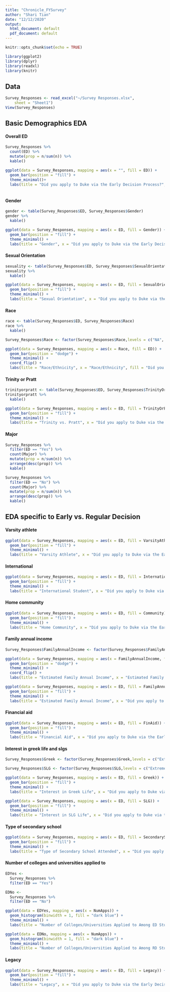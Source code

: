 ```yaml
---
title: "Chronicle_FYSurvey"
author: "Shari Tian"
date: "12/12/2020"
output:
  html_document: default
  pdf_document: default
---
```


```r
knitr::opts_chunk$set(echo = TRUE)
```

```r
library(ggplot2)
library(dplyr)
library(readxl)
library(knitr)
```

## Data

```r
Survey_Responses <- read_excel("~/Survey Responses.xlsx", 
    sheet = "Sheet1")
View(Survey_Responses)
```

## Basic Demographics EDA

#### Overall ED

```r
Survey_Responses %>%
  count(ED) %>%
  mutate(prop = n/sum(n)) %>%
  kable()
``` 

```r
ggplot(data = Survey_Responses, mapping = aes(x = "", fill = ED)) +
  geom_bar(position = "fill") +
  theme_minimal()+
  labs(title = "Did you apply to Duke via the Early Decision Process?", x = "", y = "")
  
```

#### Gender

```r
gender <- table(Survey_Responses$ED, Survey_Responses$Gender)
gender %>%
  kable()
```

```r
ggplot(data = Survey_Responses, mapping = aes(x = ED, fill = Gender)) +
  geom_bar(position = "fill") + 
  theme_minimal() +
  labs(title = "Gender", x = "Did you apply to Duke via the Early Decision process?", y = "")
```

#### Sexual Orientation

```r
sexuality <- table(Survey_Responses$ED, Survey_Responses$SexualOrientation)
sexuality %>%
  kable()
```

```r
ggplot(data = Survey_Responses, mapping = aes(x = ED, fill = SexualOrientation)) +
  geom_bar(position = "fill") + 
  theme_minimal() +
  labs(title = "Sexual Orientation", x = "Did you apply to Duke via the Early Decision process?", y = "", fill = "Sexual Orientation")
```

#### Race

```r
race <- table(Survey_Responses$ED, Survey_Responses$Race)
race %>%
  kable()
```

```r
Survey_Responses$Race <- factor(Survey_Responses$Race,levels = c("NA", "American Indian or Alaska Native", "Asian,Native Hawaiian or Pacific Islander", "Asian,Other", "Black or African American,Asian", "Black or African American,Other", "White,Black or African American,Asian", "Other", "White,American Indian or Alaska Native", "White,Other", "White,Asian", "White,Black or African American", "Black or African American", "Asian", "White"))
```

```r
ggplot(data = Survey_Responses, mapping = aes(x = Race, fill = ED)) +
  geom_bar(position = "dodge") + 
  theme_minimal() +
  coord_flip() +
  labs(title = "Race/Ethnicity", x = "Race/Ethnicity", fill = "Did you apply ED?")
```

#### Trinity or Pratt

```r
trinityorpratt <- table(Survey_Responses$ED, Survey_Responses$TrinityOrPratt)
trinityorpratt %>%
  kable()
```

```r
ggplot(data = Survey_Responses, mapping = aes(x = ED, fill = TrinityOrPratt)) +
  geom_bar(position = "fill") + 
  theme_minimal() +
  labs(title = "Trinity vs. Pratt", x = "Did you apply to Duke via the Early Decision process?", y = "", fill = "Are you enrolled in Trinity or the Pratt?")
```

#### Major

```r
Survey_Responses %>%
  filter(ED == "Yes") %>%
  count(Major) %>%
  mutate(prop = n/sum(n)) %>%
  arrange(desc(prop)) %>%
  kable()
```

```r
Survey_Responses %>%
  filter(ED == "No") %>%
  count(Major) %>%
  mutate(prop = n/sum(n)) %>%
  arrange(desc(prop)) %>%
  kable()
```

## EDA specific to Early vs. Regular Decision

#### Varsity athlete

```r
ggplot(data = Survey_Responses, mapping = aes(x = ED, fill = VarsityAthlete)) +
  geom_bar(position = "fill") + 
  theme_minimal() +
  labs(title = "Varsity Athlete", x = "Did you apply to Duke via the Early Decision process?", y = "", fill = "Are you a recruited varsity athlete?")
```


#### International

```r
ggplot(data = Survey_Responses, mapping = aes(x = ED, fill = International)) +
  geom_bar(position = "fill") + 
  theme_minimal() +
  labs(title = "International Student", x = "Did you apply to Duke via the Early Decision process?", y = "", fill = "Are you an international student?")
```

#### Home community

```r
ggplot(data = Survey_Responses, mapping = aes(x = ED, fill = Community)) +
  geom_bar(position = "fill") + 
  theme_minimal() +
  labs(title = "Home Community", x = "Did you apply to Duke via the Early Decision process?", y = "", fill = "What type of community are you from?")
```

#### Family annual income

```r
Survey_Responses$FamilyAnnualIncome <- factor(Survey_Responses$FamilyAnnualIncome,levels = c("NA", "Below $40,000", "$40,000-$80,000", "$80,000-$125,000", "$125,000-$250,000", "$250,000-$500,000", "Above $500,000"))
```

```r
ggplot(data = Survey_Responses, mapping = aes(x = FamilyAnnualIncome, fill = ED)) +
  geom_bar(position = "dodge") + 
  theme_minimal() +
  coord_flip() +
  labs(title = "Estimated Family Annual Income", x = "Estimated Family Annual Income", fill = "Did you apply to Duke via the Early Decision process?")
```

```r
ggplot(data = Survey_Responses, mapping = aes(x = ED, fill = FamilyAnnualIncome)) +
  geom_bar(position = "fill") + 
  theme_minimal() +
  labs(title = "Estimated Family Annual Income", x = "Did you apply to Duke via the Early Decision process?", y = "", fill = "Estimated Family Annual Income")
```

#### Financial aid

```r
ggplot(data = Survey_Responses, mapping = aes(x = ED, fill = FinAid)) +
  geom_bar(position = "fill") + 
  theme_minimal() +
  labs(title = "Financial Aid", x = "Did you apply to Duke via the Early Decision process?", y = "", fill = "Do you receive financial aid from Duke?")
```

#### Interest in greek life and slgs

```r
Survey_Responses$Greek <- factor(Survey_Responses$Greek,levels = c("Extremely interested", "Very interested", "Moderately interested", "Slightly interested", "Not interested at all"))
```

```r
Survey_Responses$SLG <- factor(Survey_Responses$SLG,levels = c("Extremely interested", "Very interested", "Moderately interested", "Slightly interested", "Not interested at all"))
```

```r
ggplot(data = Survey_Responses, mapping = aes(x = ED, fill = Greek)) +
  geom_bar(position = "fill") + 
  theme_minimal() +
  labs(title = "Interest in Greek Life", x = "Did you apply to Duke via the Early Decision process?", y = "", fill = "How interested are you in Greek life at Duke?")
```
```r
ggplot(data = Survey_Responses, mapping = aes(x = ED, fill = SLG)) +
  geom_bar(position = "fill") + 
  theme_minimal() +
  labs(title = "Interest in SLG Life", x = "Did you apply to Duke via the Early Decision process?", y = "", fill = "How interested are you in SLG life at Duke?")
```

#### Type of secondary school

```r
ggplot(data = Survey_Responses, mapping = aes(x = ED, fill = SecondarySchoolType)) +
  geom_bar(position = "fill") + 
  theme_minimal() +
  labs(title = "Type of Secondary School Attended", x = "Did you apply to Duke via the Early Decision process?", y = "", fill = "What type of secondary school did you attend?")
```

#### Number of colleges and universities applied to

```r
EDYes <- 
  Survey_Responses %>%
  filter(ED == "Yes")
```

```r
EDNo <- 
  Survey_Responses %>%
  filter(ED == "No")
```

```r
ggplot(data = EDYes, mapping = aes(x = NumApps)) +
  geom_histogram(binwidth = 1, fill = "dark blue") + 
  theme_minimal() +
  labs(title = "Number of Colleges/Universities Applied to Among ED Students", x = "Number of Colleges/Universities Applied to")
```

```r
ggplot(data = EDNo, mapping = aes(x = NumApps)) +
  geom_histogram(binwidth = 1, fill = "dark blue") + 
  theme_minimal() +
  labs(title = "Number of Colleges/Universities Applied to Among RD Students", x = "Number of Colleges/Universities Applied to")
```

#### Legacy

```r
ggplot(data = Survey_Responses, mapping = aes(x = ED, fill = Legacy)) +
  geom_bar(position = "fill") + 
  theme_minimal() +
  labs(title = "Legacy", x = "Did you apply to Duke via the Early Decision process?", y = "", fill = "Did any of your parents or siblings attend Duke?")
```
